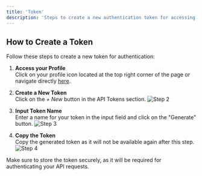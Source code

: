 ```yaml
---
title: 'Token'
description: 'Steps to create a new authentication token for accessing the API.'
---
```


## How to Create a Token

Follow these steps to create a new token for authentication:

1. **Access your Profile**  
   Click on your profile icon located at the top right corner of the page or navigate directly [here](https://app.aegister.com/settings/profile/).

2. **Create a New Token**  
   Click on the *+ New* button in the API Tokens section.
   ![Step 2](../images/token1.png)

3. **Input Token Name**  
   Enter a name for your token in the input field and click on the "Generate" button.
   ![Step 3](../images/token2.png)

4. **Copy the Token**  
   Copy the generated token as it will not be available again after this step.
   ![Step 4](../images/token3.png)


Make sure to store the token securely, as it will be required for authenticating your API requests.
